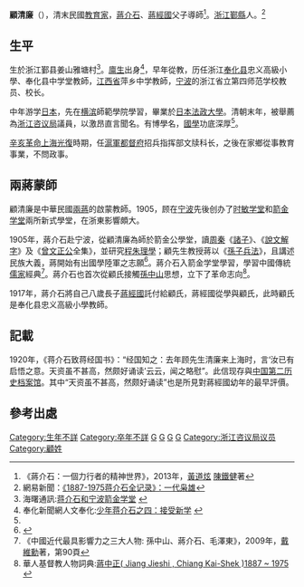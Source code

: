 {{Infobox person
|name        = 顧清廉
|image       = 
|image_size  = 
|caption     = 
|birth_date  = 生年不詳
|birth_place = {{QING}}
|death_date  = 卒年不詳
|death_place = {{ROC}}
|occupation  = 清末民國[[教育家|教育家]]
}}

'''顧清廉'''（{{bd|？||？||catIdx=顧}}），清末民國[[教育家|教育家]]，[[蔣介石|蔣介石]]、[[蔣經國|蔣經國]]父子導師<ref>《蔣介石：一個力行者的精神世界》，2013年，[[黃道炫|黃道炫]] [[陳鐵健|陳鐵健]]著</ref>。[[浙江|浙江]][[鄞縣|鄞縣]]人。<ref name="Gu">網易新聞：[http://history.news.163.com/09/0708/15/5DN7D3IC00013CNM_11.html 《1887-1975蒋介石全记录》：一代枭雄 ]</ref>

==生平==
生於浙江鄞县姜山雅塘村<ref>海曙通訊:[http://www.cnnb.com.cn/gb/node2/newspaper/node53009/2010/5/node80887/node80891/userobject7ai1371697.html 蒋介石和宁波箭金学堂] {{webarchive|url=https://web.archive.org/web/20140517124442/http://www.cnnb.com.cn/gb/node2/newspaper/node53009/2010/5/node80887/node80891/userobject7ai1371697.html |date=2014-05-17 }}</ref>。[[廪生|廪生]]出身<ref>奉化新聞網人文奉化:[http://www1.fhnews.com.cn/gb/node2/node6/node86/node90/userobject1ai539.html 少年蒋介石之四：接受新学] {{webarchive|url=https://web.archive.org/web/20160304142811/http://www1.fhnews.com.cn/gb/node2/node6/node86/node90/userobject1ai539.html |date=2016-03-04 }}</ref>，早年從教，历任浙江[[奉化县|奉化县]]忠义高級小學、奉化县中学堂教師，[[江西省|江西省]]萍乡中学教師，[[宁波|宁波]]的浙江省立第四师范学校教员、校长。

中年游学[[日本|日本]]，先在[[横滨|横滨]]師範學院學習，畢業於[[日本法政大學|日本法政大學]]。清朝末年，被舉薦為[[浙江咨议局|浙江咨议局]]議員，以激昂直言聞名。有博學名，[[國學|國學]]功底深厚<ref name="Gu"/>。

[[辛亥革命|辛亥革命]][[上海光復|上海光復]]時期，任[[滬軍都督府|滬軍都督府]]招兵指挥部文牍科长，之後在家鄉從事教育事業，不問政事。

==兩蔣蒙師==
顧清廉是中華民國[[兩蔣|兩蔣]]的啟蒙教師。1905，顾在[[宁波|宁波]]先後创办了[[时敏学堂|时敏学堂]]和[[箭金学堂|箭金学堂]]兩所新式學堂，在浙東影響頗大。

1905年，蔣介石赴宁波，從顧清廉為師於箭金公學堂，讀[[周朝|周]][[秦朝|秦]]《[[諸子|諸子]]》、《[[說文解字|說文解字]]》及《[[曾文正公|曾文正公]]全集》，並研究[[程朱理學|程朱理學]]；顧先生教授蔣以《[[孫子兵法|孫子兵法]]》，且講述民族大義，蔣開始有出國學陸軍之志願<ref name="年表">{{cite book|author=[[陳布雷|陳-{布}-雷]]等編著|title=《蔣介石先生年表》|date=1978-06-01|publisher=傳記文學出版社|location=台北}}</ref>{{rp|4}}。蔣介石入箭金学堂學習，學習中國傳統[[儒家|儒家]]經典<ref>《中國近代最具影響力之三大人物: 孫中山、蔣介石、毛澤東》，2009年，[[戴維勳|戴維勳]]著，第90頁</ref>。蔣介石也首次從顧氏接觸[[孫中山|孫中山]]思想，立下了革命志向<ref>華人基督教人物詞典:[http://www.bdcconline.net/zh-hant/stories/by-person/j/chiang-kai-shek.php 蔣中正( Jiang Jieshi , Chiang Kai-Shek )1887 ~ 1975] {{Wayback|url=http://www.bdcconline.net/zh-hant/stories/by-person/j/chiang-kai-shek.php |date=20150923183023 }}</ref>。

1917年，蔣介石將自己八歲長子[[蔣經國|蔣經國]]託付給顧氏，蔣經國從學與顧氏，此時顧氏是奉化县忠义高級小學教師。

==記載==
1920年，《蒋介石致蒋经国书》：“经国知之：去年顾先生清廉来上海时，言‘汝已有启悟之意。天资虽不甚高，然颇好诵读’云云，闻之略慰”。此信现存與[[中国第二历史档案馆|中国第二历史档案馆]]。其中“天资虽不甚高，然颇好诵读”也是所見對蔣經國幼年的最早評價。

==參考出處==
{{reflist|2}}

[[Category:生年不詳|Category:生年不詳]]
[[Category:卒年不詳|Category:卒年不詳]]
[[Category:鄞縣人|G]]
[[Category:蔣氏家族|G]]
[[Category:中國教育家|G]]
[[Category:法政大學校友|G]]
[[Category:浙江咨议局议员|Category:浙江咨议局议员]]
[[Category:顧姓|Category:顧姓]]